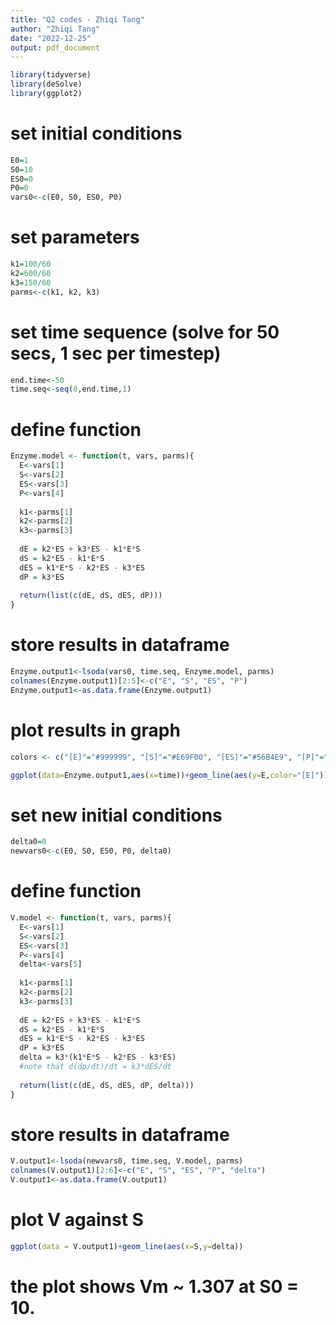 ---
title: "Q2 codes - Zhiqi Tang"
author: "Zhiqi Tang"
date: "2022-12-25"
output: pdf_document
---

```{r setup, include=FALSE}
library(tidyverse)
library(deSolve)
library(ggplot2)
```
# set initial conditions
```{r}
E0=1
S0=10
ES0=0
P0=0
vars0<-c(E0, S0, ES0, P0)
```
# set parameters
```{r}
k1=100/60
k2=600/60
k3=150/60
parms<-c(k1, k2, k3)
```
# set time sequence (solve for 50 secs, 1 sec per timestep)
```{r}
end.time<-50
time.seq<-seq(0,end.time,1)
```
# define function
```{r}
Enzyme.model <- function(t, vars, parms){
  E<-vars[1]
  S<-vars[2]
  ES<-vars[3]
  P<-vars[4]
  
  k1<-parms[1]
  k2<-parms[2]
  k3<-parms[3]
  
  dE = k2*ES + k3*ES - k1*E*S
  dS = k2*ES - k1*E*S
  dES = k1*E*S - k2*ES - k3*ES
  dP = k3*ES
  
  return(list(c(dE, dS, dES, dP)))
}
```
# store results in dataframe
```{r}
Enzyme.output1<-lsoda(vars0, time.seq, Enzyme.model, parms)
colnames(Enzyme.output1)[2:5]<-c("E", "S", "ES", "P")
Enzyme.output1<-as.data.frame(Enzyme.output1)
```
# plot results in graph
```{r}
colors <- c("[E]"="#999999", "[S]"="#E69F00", "[ES]"="#56B4E9", "[P]"="#009E73")

ggplot(data=Enzyme.output1,aes(x=time))+geom_line(aes(y=E,color="[E]"))+geom_line(aes(y=S,color="[S]"))+geom_line(aes(y=ES,color="[ES]"))+geom_line(aes(y=P,color="[P]"))+labs(x="Time(seconds)",y="Concentrations",color="Legend")+scale_color_manual(values = colors)
```
# set new initial conditions
```{r}
delta0=0
newvars0<-c(E0, S0, ES0, P0, delta0)
```
# define function
```{r}
V.model <- function(t, vars, parms){
  E<-vars[1]
  S<-vars[2]
  ES<-vars[3]
  P<-vars[4]
  delta<-vars[5]
  
  k1<-parms[1]
  k2<-parms[2]
  k3<-parms[3]
  
  dE = k2*ES + k3*ES - k1*E*S
  dS = k2*ES - k1*E*S
  dES = k1*E*S - k2*ES - k3*ES
  dP = k3*ES
  delta = k3*(k1*E*S - k2*ES - k3*ES)
  #note that d(dp/dt)/dt = k3*dES/dt
  
  return(list(c(dE, dS, dES, dP, delta)))
}
```
# store results in dataframe
```{r}
V.output1<-lsoda(newvars0, time.seq, V.model, parms)
colnames(V.output1)[2:6]<-c("E", "S", "ES", "P", "delta")
V.output1<-as.data.frame(V.output1)
```
# plot V against S
```{r}
ggplot(data = V.output1)+geom_line(aes(x=S,y=delta))
```
# the plot shows Vm ~ 1.307 at S0 = 10.
